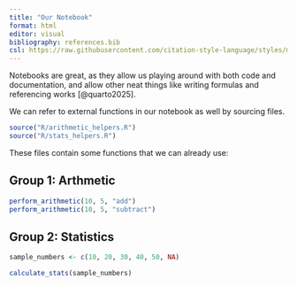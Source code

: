 ```yaml
---
title: "Our Notebook"
format: html
editor: visual
bibliography: references.bib
csl: https://raw.githubusercontent.com/citation-style-language/styles/master/nature.csl
---
```


Notebooks are great, as they allow us playing around with both code and documentation, and allow other neat things like writing formulas and referencing works [@quarto2025].

We can refer to external functions in our notebook as well by sourcing files.

```r
source("R/arithmetic_helpers.R")
source("R/stats_helpers.R")
```

These files contain some functions that we can already use:

## Group 1: Arthmetic

```r
perform_arithmetic(10, 5, "add")
perform_arithmetic(10, 5, "subtract")
```

## Group 2: Statistics

```r
sample_numbers <- c(10, 20, 30, 40, 50, NA)

calculate_stats(sample_numbers)
```
